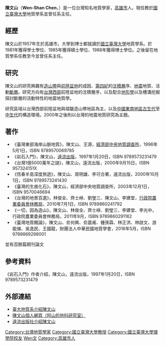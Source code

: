 {{Infobox_Scientist      
| name = 陳文山        
| image = Replace_this_image_male.svg 
| caption = 
| birth_date = {{birth year and age|1957}}   
| birth_place = {{ROC|臺灣省}}[[高雄市_(省轄市)|高雄市]]
| death_date =           
| death_place =         
| residence = {{TWN}} 
| nationality = {{ROC}}  
| field = 地質學家       
| work_institution = 國立臺灣大學地質學系教授<br>國立臺灣大學地質學系系主任    
| alma_mater = [[國立臺灣大學|國立臺灣大學]]地質學士、碩士、博士          
| doctoral_advisor =  
| doctoral_students =    
| known_for = [[造山運動|造山帶]]與前陸盆地的成因<br>[[第四紀|第四紀]]的沈積層序<br>[[地震|地震]]地質<br>活動[[斷層|斷層]]
| prizes = 
| religion =      
| footnotes =    
}}
'''陳文山'''（'''Wen-Shan Chen'''，{{bd|1957年||||catIdx=陳}}）是一位台灣知名地質學家，[[高雄市|高雄市]]人。現任教於[[國立臺灣大學|國立臺灣大學]]地質學系並曾任系主任。

==經歷==
陳文山於1957年生於高雄市。大學到博士都就讀於[[國立臺灣大學|國立臺灣大學]]地質學系。於1981年獲得學士學位、1985年獲得碩士學位、1988年獲得博士學位。之後留在地質學系任教至今並曾任系主任。

==研究==
陳文山的研究興趣有[[造山運動|造山帶]]與[[前陸盆地|前陸盆地]]的成因、[[第四紀|第四紀]]的[[沈積層|沈積層]]序、[[地震|地震]]地質、活動[[斷層|斷層]]。研究方向有[[台灣西部|台灣西部]]前陸盆地的沈積層序，以及配合[[地形學|地形學]]以及槽溝挖掘探討斷層的活動特性的地震地質學。

研究區域以台灣西部前陸盆地與褶皺造山帶地區為主，以及[[中國東南地區|中國東南地區]][[古生代|古生代]]至[[中生代|中生代]]的構造環境。2000年之後則以台灣的地震地質研究為主題。

==著作==
*《臺灣東部海岸山脈地質》，陳文山、王源，[[經濟部中央地質調查所|經濟部中央地質調查所]]，1996年5月1日，ISBN 9789570069785
*《岩石入門》，陳文山，[[遠流出版|遠流出版]]，1997年1月20日，ISBN 9789573231479
*《台灣1億5000萬年之謎》，陳文山，遠流出版，2000年9月15日，ISBN 957324151X
*《恆春半島深度旅遊》，陳文山、周明雄、李可合著，遠流出版，2000年10月1日，ISBN 9789573241430
*《臺灣的生痕化石》，陳文山，經濟部中央地質調查所，2003年12月1日，ISBN 9570046694
*《台灣的地景百選》，林俊全、齊士崢、劉瑩三、陳文山、李建堂，[[行政院農業委員會林務局|行政院農業委員會林務局]]，2010年7月1日，ISBN 9789860241792
*《一切，因為造山》，陳文山、林俊全、齊士崢、劉瑩三、李建堂、李光中，行政院農業委員會林務局，2011年9月，ISBN 9789860291162
*《臺灣地質概論》，陳文山、俞何興、俞震甫、鍾孫霖、林正洪、林啟文、游能悌、吳逸民、王國龍，財團法人中華民國地質學會，2016年5月，ISBN 9789869298001

並有百餘篇期刊論文

==參考資料==
《岩石入門》作者介紹，陳文山，遠流出版，1997年1月20日，ISBN 9789573231479

==外部連結==
*[http://140.112.56.1/joomla/teacher-detail.php?id=53 臺大地質系介紹陳文山]{{dead link|date=2018年5月 |bot=InternetArchiveBot |fix-attempted=yes }}
*[http://ashan.gl.ntu.edu.tw/ 陳文山個人網頁（阿山的地科研究室）]
*[http://www.ylib.com/author/chen/index.htm 遠流出版社介紹陳文山]

{{DEFAULTSORT:Chen陳}}
[[Category:台灣地質學家|Category:台灣地質學家]]
[[Category:國立臺灣大學教授|Category:國立臺灣大學教授]]
[[Category:國立臺灣大學理學院校友|Category:國立臺灣大學理學院校友]]
[[Category:陳姓|Wen文]]
[[Category:高雄市人|Category:高雄市人]]